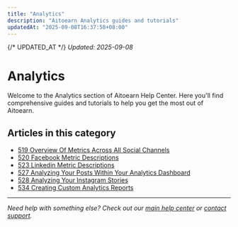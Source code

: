 ```yaml
---
title: "Analytics"
description: "Aitoearn Analytics guides and tutorials"
updatedAt: "2025-09-08T16:37:58+08:00"
---
```

{/* UPDATED_AT */}
_Updated: 2025-09-08_

# Analytics

Welcome to the Analytics section of Aitoearn Help Center. Here you'll find comprehensive guides and tutorials to help you get the most out of Aitoearn.

## Articles in this category

- [519 Overview Of Metrics Across All Social Channels](519-overview-of-metrics-across-all-social-channels)
- [520 Facebook Metric Descriptions](520-facebook-metric-descriptions)
- [523 Linkedin Metric Descriptions](523-linkedin-metric-descriptions)
- [527 Analyzing Your Posts Within Your Analytics Dashboard](527-analyzing-your-posts-within-your-analytics-dashboard)
- [528 Analyzing Your Instagram Stories](528-analyzing-your-instagram-stories)
- [534 Creating Custom Analytics Reports](534-creating-custom-analytics-reports)

---

*Need help with something else? Check out our [main help center](/en/help-center) or [contact support](mailto:hello@aitoearn.com).*

